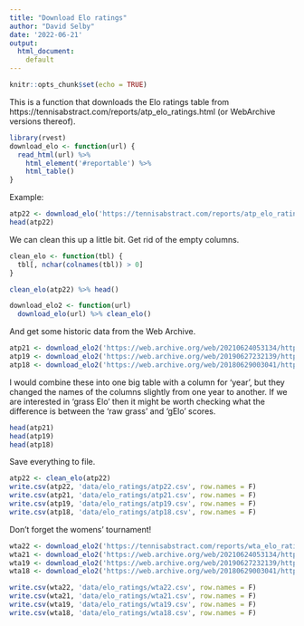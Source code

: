 ---
title: "Download Elo ratings"
author: "David Selby"
date: '2022-06-21'
output:
  html_document:
    default
---

```{r setup, include=FALSE}
knitr::opts_chunk$set(echo = TRUE)
```

This is a function that downloads the Elo ratings table from https://tennisabstract.com/reports/atp_elo_ratings.html (or WebArchive versions thereof).

```{r}
library(rvest)
download_elo <- function(url) {
  read_html(url) %>%
    html_element('#reportable') %>%
    html_table()
}
```

Example:

```{r}
atp22 <- download_elo('https://tennisabstract.com/reports/atp_elo_ratings.html')
head(atp22)
```

We can clean this up a little bit. Get rid of the empty columns.

```{r}
clean_elo <- function(tbl) {
  tbl[, nchar(colnames(tbl)) > 0]
}

clean_elo(atp22) %>% head()

download_elo2 <- function(url)
  download_elo(url) %>% clean_elo()
```

And get some historic data from the Web Archive.

```{r}
atp21 <- download_elo2('https://web.archive.org/web/20210624053134/https://tennisabstract.com/reports/atp_elo_ratings.html')
atp19 <- download_elo2('https://web.archive.org/web/20190627232139/https://tennisabstract.com/reports/atp_elo_ratings.html')
atp18 <- download_elo2('https://web.archive.org/web/20180629003041/https://tennisabstract.com/reports/atp_elo_ratings.html')
```

I would combine these into one big table with a column for 'year', but they changed the names of the columns slightly from one year to another.
If we are interested in 'grass Elo' then it might be worth checking what the difference is between the 'raw grass' and 'gElo' scores.

```{r}
head(atp21)
head(atp19)
head(atp18)
```

Save everything to file.

```{r}
atp22 <- clean_elo(atp22)
write.csv(atp22, 'data/elo_ratings/atp22.csv', row.names = F)
write.csv(atp21, 'data/elo_ratings/atp21.csv', row.names = F)
write.csv(atp19, 'data/elo_ratings/atp19.csv', row.names = F)
write.csv(atp18, 'data/elo_ratings/atp18.csv', row.names = F)
```

Don't forget the womens' tournament!

```{r}
wta22 <- download_elo2('https://tennisabstract.com/reports/wta_elo_ratings.html')
wta21 <- download_elo2('https://web.archive.org/web/20210624053134/https://tennisabstract.com/reports/wta_elo_ratings.html')
wta19 <- download_elo2('https://web.archive.org/web/20190627232139/https://tennisabstract.com/reports/wta_elo_ratings.html')
wta18 <- download_elo2('https://web.archive.org/web/20180629003041/https://tennisabstract.com/reports/wta_elo_ratings.html')
```

```{r}
write.csv(wta22, 'data/elo_ratings/wta22.csv', row.names = F)
write.csv(wta21, 'data/elo_ratings/wta21.csv', row.names = F)
write.csv(wta19, 'data/elo_ratings/wta19.csv', row.names = F)
write.csv(wta18, 'data/elo_ratings/wta18.csv', row.names = F)
```
